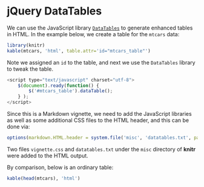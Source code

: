 <!--
%\VignetteEngine{knitr::knitr}
%\VignetteIndexEntry{Display Tables with the DataTables Library}
-->

# jQuery DataTables

We can use the JavaScript library [`DataTables`](http://www.datatables.net) to generate enhanced tables in HTML. In the example below, we create a table for the `mtcars` data:

```r
library(knitr)
kable(mtcars, 'html', table.attr='id="mtcars_table"')
```

Note we assigned an `id` to the table, and next we use the `DataTables` library to tweak the table.

```js
<script type="text/javascript" charset="utf-8">
	$(document).ready(function() {
		$('#mtcars_table').dataTable();
	} );
</script>
```

<script type="text/javascript" charset="utf-8">
  $(document).ready(function() {
		$('#mtcars_table').dataTable();
	} );
</script>

Since this is a Markdown vignette, we need to add the JavaScript libraries as well as some additional CSS files to the HTML header, and this can be done via:

```r
options(markdown.HTML.header = system.file('misc', 'datatables.txt', package = 'knitr'))
```

Two files `vignette.css` and `datatables.txt` under the `misc` directory of **knitr** were added to the HTML output.

By comparison, below is an ordinary table:

```r
kable(head(mtcars), 'html')
```
